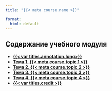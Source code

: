 ```yaml
---
title: "{{< meta course.name >}}"

format:
  html: default
---
```



## Содержание учебного модуля

- [**{{< var titles.annotation.long>}} **](annotation.qmd)
- [**Тема 1. {{< meta course.topic.1 >}}**](topic-01/index.qmd)
- [**Тема 2. {{< meta course.topic.2 >}}**](topic-02/index.qmd)
- [**Тема 3. {{< meta course.topic.3 >}}**](topic-03/index.qmd)
- [**Тема 4. {{< meta course.topic.4 >}}**](topic-04/index.qmd)
- [**{{< var titles.credit >}}**](credit.qmd)
<!-- - [**{{< var titles.assessment.long >}}**](assessment.qmd) -->
